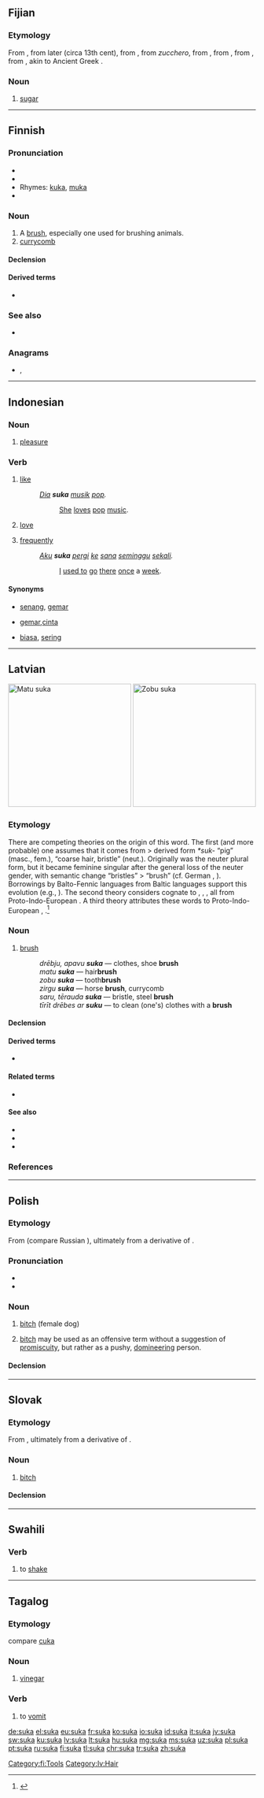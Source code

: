 {{also|sukā|su̇ka|sūkā}}
==Fijian==

===Etymology===
From {{etyl|en|fj}} {{term|sugar|lang=en}}, from later {{etyl|fro|fj}} {{term|çucre|lang=fro}} (circa 13th cent), from {{etyl|ML.|fj}} {{term|zuccarum|lang=la}}, from {{etyl|roa-oit|fj}} ''zucchero'', from {{etyl|ar|fj}} {{term|lang=ar|سُكّر|tr=súkkar}}, from {{etyl|fa|fj}} {{term|شکر|lang=fa|tr=šakar}}, from {{etyl|sa|fj}} {{term|शर्करा||ground or candied sugar", originally "grit, gravel|tr=śárkarā|lang=sa}}, from {{etyl|ine-pro|fj}} {{term/t|ine-pro|*ḱorkeh-||gravel, boulder}}, akin to Ancient Greek {{term|κρόκη||pebble|lang=grc|tr=krókē}}.

===Noun===
{{head|fj|noun}}

# [[sugar]]

----

==Finnish==

===Pronunciation===
* {{rhymes|ukɑ|lang=fi}}
* {{hyphenation|su|ka|lang=fi}}
* Rhymes: [[kuka]], [[muka]]
* {{IPA|/ˈsukɑ/|lang=fi}}

===Noun===
{{fi-noun}}

# A [[brush]], especially one used for brushing animals.
# [[currycomb]]

====Declension====
{{fi-decl-kala|su|k}}

====Derived terms====
* {{sense|verbs}} {{l|fi|sukia}}

===See also===
* {{l|fi|harja}}

===Anagrams===
* {{l|fi|Saku}}, {{l|fi|saku}}

[[Category:fi:Tools]]

----

==Indonesian==

===Noun===
{{id-noun}}

# [[pleasure]]

===Verb===
{{id-verb}}

# [[like]]
#: ''[[dia|Dia]] '''suka''' [[musik]] [[pop]].''
#:: [[she|She]] [[love]]s [[pop]] [[music]].
# [[love]]
# {{context|colloquial|lang=id}} [[frequently]]
#: ''[[aku|Aku]] '''suka''' [[pergi]] [[ke]] [[sana]] [[minggu|seminggu]] [[sekali]].''
#:: [[I]] [[used to]] [[go]] [[there]] [[once]] a [[week]].

====Synonyms====
* {{sense|like}} [[senang]], [[gemar]]
* {{sense|love}} [[gemar]],[[cinta]]
* {{sense|frequently}} [[biasa]], [[sering]]

----

==Latvian==

[[File:Hairbrush flat.JPG|250px|thumb|Matu suka]]
[[File:A Toothbrush.JPG|250px|thumb|Zobu suka]]

===Etymology===
There are competing theories on the origin of this word. The first (and more probable) one assumes that it comes from {{etyl|ine-pro|lv}} {{term/t|ine-pro|*su-||pig}} > derived form ''*suk-'' “pig” (masc., fem.), “coarse hair, bristle” (neut.). Originally {{term|suka|lang=lv}} was the neuter plural form, but it became feminine singular after the general loss of the neuter gender, with semantic change “bristles” > “brush” (cf. German {{term|Bürste||brush|lang=de}}, {{term|Borste||bristle|lang=de}}). Borrowings by Balto-Fennic languages from Baltic languages support this evolution (e.g., {{etyl|fi|-}} {{term|suka||pig bristle (''archaic''), currycomb|lang=fi}}). The second theory considers {{term|suka||lang=lv}} cognate to {{etyl|lt|-}} {{term|šùkos||brush|lang=lt}}, {{term|щётка||brush|tr=ščotka|lang=ru}}, {{etyl|sa|-}} {{term|शूक|शूकः|needle|lang=sa}}, all from Proto-Indo-European {{term/t|ine-pro|*ḱū-||pointed}}. A third theory attributes these words to Proto-Indo-European {{term/t|ine-pro|*kes-}}, {{term/t|ine-pro|*ks-||to cut, to carve}}.<ref>{{R:lv:LEV}}</ref>

===Noun===
{{lv-noun|f|4th}}

# [[brush]] {{gloss|[[instrument]] made with [[flexible]] [[bristle]]s attached to a [[handle]], used especially for [[groom]]ing [[hair]]}}
#: ''drēbju, apavu '''suka''''' — clothes, shoe '''brush'''
#: ''matu '''suka''''' — hair'''brush'''
#: ''zobu '''suka''''' — tooth'''brush'''
#: ''zirgu '''suka''''' — horse '''brush''', currycomb
#: ''saru, tērauda '''suka''''' — bristle, steel '''brush'''
#: ''tīrīt drēbes ar '''suku''''' — to clean (one's) clothes with a '''brush'''

====Declension====
{{lv-decl-noun|suk|a|4th|extrawidth=-60}}

====Derived terms====
* {{l/lv|zobu suka}}

====Related terms====
* {{l/lv|sukāt}}

====See also====
* {{l/lv|ķemme}}
* {{l/lv|ota}}
* {{l/lv|slota}}

===References===
<references />

[[Category:lv:Hair]]

----

==Polish==

===Etymology===
From {{etyl|sla-pro|pl}} (compare Russian {{term|сука|tr=súka|sc=Cyrl|lang=ru}}), ultimately from a derivative of {{etyl|ine-pro|pl}} {{term/t|ine-pro|*ḱwṓ}}.

===Pronunciation===
* {{IPA|[ˈs̪uka]|lang=pl}}
* {{audio|Pl-suka.ogg|Audio}}

===Noun===
{{pl-noun|f}}

# [[bitch]] (female dog)
# {{context|offensive|lang=pl}} [[bitch]] may be used as an offensive term without a suggestion of [[promiscuity]], but rather as a pushy, [[domineering]] person.

====Declension====
{{pl-decl-noun-f|su|k|suk}}

----

==Slovak==

===Etymology===
From {{etyl|sla-pro|sk}}, ultimately from a derivative of {{etyl|ine-pro|sk}} {{term/t|ine-pro|*ḱwṓ}}.

===Noun===
{{sk-noun|g=f|gen=suky|pl=suky|decl=žena}}

# [[bitch]]

====Declension====
{{sk-decl-noun|suka|suky|suke|suku|suke|sukou|suky|súk|sukám|suky|sukách|sukami}}

----

==Swahili==

===Verb===
{{head|sw|verb}}

# to [[shake]]

----

==Tagalog==

===Etymology===
compare [[cuka#Indonesian|cuka]]

===Noun===
{{tl-noun}}

# [[vinegar]]

===Verb===
{{head|tl|verb}}

# to [[vomit]]

[[de:suka]]
[[el:suka]]
[[eu:suka]]
[[fr:suka]]
[[ko:suka]]
[[io:suka]]
[[id:suka]]
[[it:suka]]
[[jv:suka]]
[[sw:suka]]
[[ku:suka]]
[[lv:suka]]
[[lt:suka]]
[[hu:suka]]
[[mg:suka]]
[[ms:suka]]
[[uz:suka]]
[[pl:suka]]
[[pt:suka]]
[[ru:suka]]
[[fi:suka]]
[[tl:suka]]
[[chr:suka]]
[[tr:suka]]
[[zh:suka]]